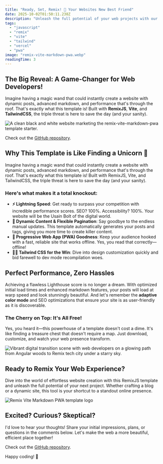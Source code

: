 ```yaml
---
title: "Ready, Set, Remix! 🎉 Your Websites New Best Friend"
date: 2025-10-02T01:50:11.238Z
description: "Unleash the full potential of your web projects with our revolutionary, open-source RemixJS and MDX-powered website template. Designed for developers seeking..."
tags:
  - "javascript"
  - "remix"
  - "vite"
  - "tailwind"
  - "vercel"
  - "pwa"
image: "remix-vite-markdown-pwa.webp"
readingTime: 3
---
```








## The Big Reveal: A Game-Changer for Web Developers!

Imagine having a magic wand that could instantly create a website with dynamic
posts, advanced markdown, and performance that's through the roof. That's
exactly what this template is! Built with **RemixJS**, **Vite**, and
**TailwindCSS**, the triple threat is here to save the day (and your sanity).

![A clean black and white website marketing the remix-vite-markdown-pwa template starter.](remix-template-screenshot.webp)

Check out the
[GitHub repository](https://github.com/benjamincharity/remix-vite-markdown-pwa).

## Why This Template is Like Finding a Unicorn 🦄

Imagine having a magic wand that could instantly create a website with dynamic
posts, advanced markdown, and performance that's through the roof. That's
exactly what this template is! Built with RemixJS, Vite, and TailwindCSS, the
triple threat is here to save the day (and your sanity).

### Here's what makes it a total knockout:

- **⚡ Lightning Speed**: Get ready to surpass your competition with incredible
  performance scores. SEO? 100%. Accessibility? 100%. Your website will be the
  Usain Bolt of the digital world.
- **📑 Dynamic Content & Flexible Pagination**: Say goodbye to the endless
  manual updates. This template automatically generates your posts and tags,
  giving you more time to create killer content.
- **📲 Progressive Web App (PWA) Goodness**: Keep your audience hooked with a
  fast, reliable site that works offline. Yes, you read that correctly—offline!
- **👨‍🎤 Tailwind CSS for the Win**: Dive into design customization quickly and
  bid farewell to dev mode recompilation woes.

## Perfect Performance, Zero Hassles

Achieving a flawless Lighthouse score is no longer a dream. With optimized
initial load times and enhanced markdown features, your posts will load at warp
speed and look stunningly beautiful. And let's remember the **adaptive color
mode** and SEO optimizations that ensure your site is as user-friendly as it is
discoverable.

### The Cherry on Top: It's All Free!

Yes, you heard it—this powerhouse of a template doesn't cost a dime. It's like
finding a treasure chest that doesn't require a map. Just download, customize,
and watch your web presence transform.

![Vibrant digital transition scene with web developers on a glowing path from Angular woods to Remix tech city under a starry sky.](template-post-hero-v2.webp)

## Ready to Remix Your Web Experience?

Dive into the world of effortless website creation with this RemixJS template
and unleash the full potential of your next project. Whether crafting a blog or
a dynamic site, this tool is your shortcut to a standout online presence.

![Remix Vite Markdown PWA template logo](remix-vite-markdown-pwa.webp)

## Excited? Curious? Skeptical?

I'd love to hear your thoughts! Share your initial impressions, plans, or
questions in the comments below. Let's make the web a more beautiful, efficient
place together!

Check out the
[GitHub repository](https://github.com/benjamincharity/remix-vite-markdown-pwa).

Happy coding! 🚀
